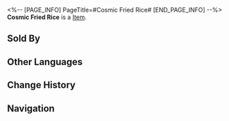 <%-- [PAGE_INFO]
PageTitle=#Cosmic Fried Rice#
[END_PAGE_INFO] --%>
{{Item Infobox
|title       = Cosmic Fried Rice
|id          = 401003
|image       = Item Cosmic Fried Rice.png
|type        = 
|invCategory = Consumables
|rarity      = 2
|effect      = Upon use, immediately heals a single ally by 24% of their Max HP plus 300 extra HP.
|description = Golden brown fried rice that is appealing to the eye and the stomach.
|source1     = [[Omni-Synthesizer]]
|source2     = Vending Machine
}}
{{Description|1=''"All the chefs will tell you that fried rice has more to it than what appears on the surface."''}}
'''Cosmic Fried Rice''' is a [[Item]].

==Sold By==
{{Shop Availability}}

==Other Languages==
{{Other Languages
|en   = Cosmic Fried Rice
|zhs  = 大宇宙炒饭
|zht  = 大宇宙炒飯
|ja   = 大宇宙チャーハン
|ko   = 대우주 볶음밥
|es   = Arroz frito cósmico
|fr   = Riz frit cosmique
|ru   = Космический жареный рис
|th   = Cosmic Fried Rice
|vi   = Cơm Chiên Đại Vũ Trụ
|de   = Kosmischer Bratreis
|id   = Cosmic Fried Rice
|pt   = Arroz Frito Cósmico
}}

==Change History==
{{Change History|2.0}}

==Navigation==
{{Consumable Navbox}}